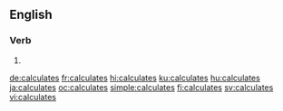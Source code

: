 {{also|calculâtes}}
==English==

===Verb===
{{head|en|verb form}}

# {{en-third-person singular of|calculate}}

[[de:calculates]]
[[fr:calculates]]
[[hi:calculates]]
[[ku:calculates]]
[[hu:calculates]]
[[ja:calculates]]
[[oc:calculates]]
[[simple:calculates]]
[[fi:calculates]]
[[sv:calculates]]
[[vi:calculates]]